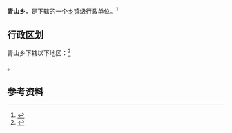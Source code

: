 {{中国乡级行政区|64/03/23/202/000}}

'''青山乡'''，是{{PRC admin/fullname|64/03/23/202/000|3}}下辖的一个[[乡镇|乡镇]]级行政单位。<ref>{{PRC admin/ref sgc|{{PRC admin/parent|64/03/23/202/000}}}}</ref>

== 行政区划 ==

青山乡下辖以下地区：<ref>{{PRC admin/ref sgc|64/03/23/202/000}}</ref>

{{PRC admin/children|64/03/23/202/000}}。

== 参考资料 ==

{{reflist}}

{{行政区划小作品}}
{{PRC admin/navcat|64/03/23/202/000}}